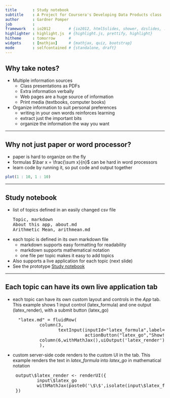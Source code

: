 ```yaml
---
title       : Study notebook
subtitle    : A Project for Coursera's Developing Data Products class
author      : Gardner Pomper
job         : 
framework   : io2012        # {io2012, html5slides, shower, dzslides, ...}
highlighter : highlight.js  # {highlight.js, prettify, highlight}
hitheme     : tomorrow      # 
widgets     : [mathjax]     # {mathjax, quiz, bootstrap}
mode        : selfcontained # {standalone, draft}
---
```


## Why take notes?

* Multiple information sources
    * Class presentations as PDFs
    * Extra information verbally
    * Web pages are a huge source of information
    * Print media (textbooks, computer books)
* Organize information to suit personal preferences
    * writing in your own words reinforces learning
    * extract just the important bits
    * organize the information the way you want

---

## Why not just paper or word processor?

* paper is hard to organize on the fly
* formulas $\bar x = \frac{\sum x}{n}$ can be hard in word processors
* learn code by running it, so put code and output together
```r
plot(1 : 10, 1 : 10)
```

---

## Study notebook

* list of topics defined in an easily changed csv file
<pre>
Topic, markdown
About this app, about.md
Arithmetic Mean, arithmean.md
</pre>
* each topic is defined in its own markdown file
    * markdown supports easy formatting for readability
    * markdown supports mathematical notation
    * one file per topic makes it easy to add topics
* Also supports a live application for each topic (next slide)
* See the prototype [Study notebook](https://gardnerpomper.shinyapps.io/DevelopingDataProducts/)

---

## Each topic can have its own live application tab
* each topic can have its own custom layout and controls in the *App* tab. This example shows 1 input control (latex_formula) and one output (latex_render), with a submit button (latex_go)
<pre>
    "latex.md" = fluidRow(
            column(3,
                   textInput(inputId="latex_formula",label="Formula (latex format)"),
                             actionButton("latex_go","Show!")),
            column(6,withMathJax(),uiOutput('latex_render'))
            ),
</pre>
*  custom server-side code renders to the custom UI in the tab. This example renders the text in _latex_formula_ into _latex_go_ in mathematical notation
<pre>
    output\$latex_render <- renderUI({
            input\$latex_go
            withMathJax(paste0('\$\$',isolate(input\$latex_formula),'\$\$'))
    })
</pre>
